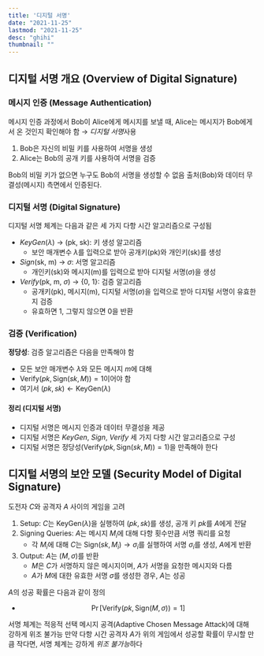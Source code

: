 ```yaml
---
title: '디지털 서명'
date: "2021-11-25"
lastmod: "2021-11-25"
desc: "ghihi"
thumbnail: ""
---
```


## 디지털 서명 개요 (Overview of Digital Signature)
### 메시지 인증 (Message Authentication)
메시지 인증 과정에서 Bob이 Alice에게 메시지를 보낼 때, Alice는 메시지가 Bob에게서 온 것인지 확인해야 함 $\rightarrow$ *디지털 서명*사용
1. Bob은 자신의 비밀 키를 사용하여 서명을 생성
2. Alice는 Bob의 공개 키를 사용하여 서명을 검증

Bob의 비밀 키가 없으면 누구도 Bob의 서명을 생성할 수 없음
출처(Bob)와 데이터 무결성(메시지) 측면에서 인증된다.

### 디지털 서명 (Digital Signature)
디지털 서명 체계는 다음과 같은 세 가지 다항 시간 알고리즘으로 구성됨
- *KeyGen*($\lambda$) $\rightarrow$ (pk, sk): 키 생성 알고리즘
	- 보안 매개변수 $\lambda$를 입력으로 받아 공개키(pk)와 개인키(sk)를 생성
- *Sign*(sk, m) $\rightarrow$ $\sigma$: 서명 알고리즘
	- 개인키(sk)와 메시지(m)를 입력으로 받아 디지털 서명($\sigma$)을 생성
- *Verify*(pk, m, $\sigma$) $\rightarrow$ \{0, 1\}: 검증 알고리즘
	- 공개키(pk), 메시지(m), 디지털 서명($\sigma$)을 입력으로 받아 디지털 서명이 유효한지 검증
	- 유효하면 1, 그렇지 않으면 0을 반환

### 검증 (Verification)
**정당성**: 검증 알고리즘은 다음을 만족해야 함
- 모든 보안 매개변수 $\lambda$와 모든 메시지 $m$에 대해
- $\text{Verify}(pk, \text{Sign}(sk, M)) = 1$이어야 함
- 여기서 $(pk, sk) \leftarrow \text{KeyGen}(\lambda)$

#### 정리 (디지털 서명)
- 디지털 서명은 메시지 인증과 데이터 무결성을 제공
- 디지털 서명은 *KeyGen*, *Sign*, *Verify* 세 가지 다항 시간 알고리즘으로 구성
- 디지털 서명은 정당성($\text{Verify}(pk, \text{Sign}(sk, M)) = 1$)을 만족해야 한다

## 디지털 서명의 보안 모델 (Security Model of Digital Signature)
도전자 $C$와 공격자 $A$ 사이의 게임을 고려
1. Setup: $C$는 KeyGen($\lambda$)을 실행하여 $(pk, sk)$를 생성, 공개 키 $pk$를 $A$에게 전달
2. Signing Queries: $A$는 메시지 $M_i$에 대해 다항 횟수만큼 서명 쿼리를 요청
	- 각 $M_i$에 대해 $C$는 $\text{Sign}(sk, M_i) → \sigma_i$를 실행하여 서명 $\sigma_i$를 생성, $A$에게 반환
3. Output: $A$는 $(M, \sigma)$를 반환
	- $M$은 $C$가 서명하지 않은 메시지이며, $A$가 서명을 요청한 메시지와 다름
	- $A$가 $M$에 대한 유효한 서명 $\sigma$를 생성한 경우, $A$는 성공

$A$의 성공 확률은 다음과 같이 정의
- $$\Pr[\text{Verify}(pk, \text{Sign}(M, \sigma)) = 1]$$

서명 체계는 적응적 선택 메시지 공격(Adaptive Chosen Message Attack)에 대해 강하게 위조 불가능
만약 다항 시간 공격자 $A$가 위의 게임에서 성공할 확률이 무시할 만큼 작다면, 서명 체계는 강하게 *위조 불가능*하다
